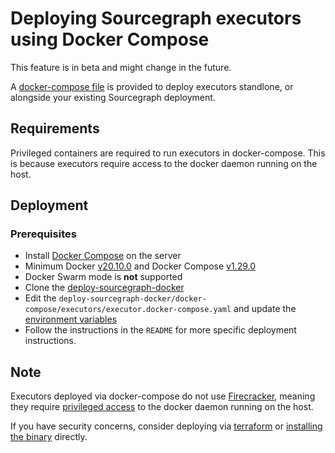 # Deploying Sourcegraph executors using Docker Compose

<Callout type="note">This feature is in beta and might change in the future.</Callout>

A [docker-compose file](https://github.com/sourcegraph/deploy-sourcegraph-docker/blob/master/docker-compose/executors/executor.docker-compose.yaml) is provided to deploy executors standlone, or alongside your existing Sourcegraph deployment.

## Requirements

Privileged containers are required to run executors in docker-compose. This is because executors require access to the docker daemon running on the host.

## Deployment

### Prerequisites

  - Install [Docker Compose](https://docs.docker.com/compose/) on the server
  - Minimum Docker [v20.10.0](https://docs.docker.com/engine/release-notes/#20100) and Docker Compose [v1.29.0](https://docs.docker.com/compose/release-notes/#1290)
  - Docker Swarm mode is **not** supported
  - Clone the [deploy-sourcegraph-docker](https://github.com/sourcegraph/deploy-sourcegraph-docker)
  - Edit the `deploy-sourcegraph-docker/docker-compose/executors/executor.docker-compose.yaml` and update the [environment variables](/admin/executors/executors_config)
  - Follow the instructions in the `README` for more specific deployment instructions.

## Note

Executors deployed via docker-compose do not use [Firecracker](/admin/executors/#how-it-works), meaning they require [privileged access](https://docs.docker.com/engine/reference/run/#runtime-privilege-and-linux-capabilities) to the docker daemon running on the host.

If you have security concerns, consider deploying via [terraform](/admin/executors/deploy_executors_terraform) or [installing the binary](/admin/executors/deploy_executors_binary) directly.
